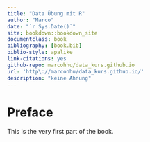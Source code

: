 ```yaml
--- 
title: "Data Übung mit R"
author: "Marco"
date: "`r Sys.Date()`"
site: bookdown::bookdown_site
documentclass: book
bibliography: [book.bib]
biblio-style: apalike
link-citations: yes
github-repo: marcohhu/data_kurs.github.io
url: 'http\://marcohhu/data_kurs.github.io/'
description: "keine Ahnung"
---
```


# Preface {-}

This is the very first part of the book. 
